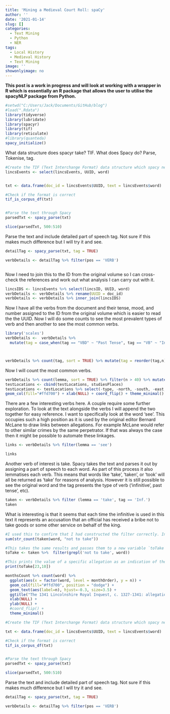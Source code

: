 ```yaml
---
title: 'Mining a Medieval Court Roll: spaCy'
author: ''
date: '2021-01-14'
slug: []
categories:
  - Text Mining
  - Python
  - NER
tags:
  - Local History
  - Medieval History
  - Text Mining
image: ''
showonlyimage: no
---
```

**This post is a work in progress and will look at working with a wrapper in R which is essentially an R package that allows the user to utilise the spacyNLP package from Python.**

```r
#setwd("C:/Users/Jack/Documents/GitHub/blog")
#load(".Rdata")
library(tidyverse)
library(lubridate)
library(spacyr)
library(tif)
library(reticulate)
#library(quanteda)
spacy_initialize()
```

What data structure does spacyr take? TIF. What does Spacy do? Parse, Tokenise, tag.


```r
#Create the TIF (Text Interchange Format) data structure which spacy needs as an input
lincsEvents <- select(lincsEvents, UUID, word)


txt <- data.frame(doc_id = lincsEvents$UUID, text = lincsEvents$word)

#Check if the format is correct
tif_is_corpus_df(txt)


#Parse the text through Spacy
parsedTxt <- spacy_parse(txt)

slice(parsedTxt, 500:510)

```

Parse the text and include detailed part of speech tag. Not sure if this makes much difference but I will try it and see.

```r
detailTag <- spacy_parse(txt, tag = TRUE)

verbDetails <- detailTag %>% filter(pos == 'VERB')



```

Now I need to join this to the ID from the original volume so I can cross-check the references and work out what analysis I can carry out with it.

```r
lincsIDS <- lincsEvents %>% select(lincsID, UUID, word)
verbDetails <- verbDetails %>% rename(UUID = doc_id)
verbDetails <- verbDetails %>% inner_join(lincsIDS)
```

Now I have all the verbs from the document and their tense, mood, and number assigned to the ID from the original volume which is easier to read the the UUID. Now I will do some counts to see the most prevalent types of verb and then another to see the most common verbs.

```r
library('scales')
verbDetails <-  verbDetails %>% 
  mutate(tag = case_when(tag == "VBD" ~ "Past Tense", tag == "VB" ~ "Inf.", tag == "VBN" ~ "Past Ptp", tag == "VBG" ~ "Gerund/Pres Ptp", tag == "MD" ~ "Aux", tag == "VBP" ~ "Pres.non3P", tag == "VBZ" ~ "Pres.3rdPer"))



verbDetails %>% count(tag, sort = TRUE) %>% mutate(tag = reorder(tag,n)) %>% ggplot(aes(tag, n)) + geom_col(fill="#ffd700") + scale_x_discrete(labels = label_wrap(4)) + xlab(NULL) + coord_flip() + theme_minimal()
```


Now I will count the most common verbs.

```r
verbDetails %>% count(lemma, sort = TRUE) %>% filter(n > 40) %>% mutate(lemma = reorder(lemma,n)) %>% ggplot(aes(lemma, n)) + testLocations <- geocode(location = studiesPlaces$location, output = "more", source = "google")
testLocations <- cbind(testLocations, studiesPlaces)
testLocations <- testLocations %>% select(-type, -north, -south, -east, -west)
geom_col(fill="#ffd700") + xlab(NULL) + coord_flip() + theme_minimal()
```

There are a few interesting verbs here. A couple require some further exploration. To look at the text alongside the verbs I will append the two together for easy reference. I want to specifically look at the word 'see'. This occupies such a high position as it is used by the original editor Bernard McLane to draw links between allegations. For example McLane would refer to other similar crimes by the same perpetrator. If that was always the case then it might be possible to automate these linkages.

```r
links <- verbDetails %>% filter(lemma == 'see')

links
```


Another verb of interest is take. Spacy takes the text and parses it out by assigning a part of speech to each word. As part of this process it also lemmatises each verb. This means that words like 'take', 'taken', or 'took' will all be returned as 'take' for reasons of analysis. However it is still possible to see the original word and the tag presents the type of verb ('infinitive', past tense', etc).

```r
taken <- verbDetails %>% filter (lemma == 'take', tag == 'Inf.')
taken
```

What is interesting is that it seems that each time the infinitive is used in this text it represents an accusation that an official has received a bribe not to take goods or some other service on behalf of the king.

```r
#I used this to confirm that I had constructed the filter correctly. In each instance it returns 37 values.
sum(str_count(taken$word, "not to take"))

#This takes the same results and passes them to a new variable `toTake`
toTake <- taken %>%  filter(grepl('not to take', word))

#This prints the value of a specific allegation as an indication of the type of charge
print(toTake[23,10])
```

```r
monthsCount %>% count(word) %>% 
  ggplot(aes(x = factor(word, level = monthOrder), y = n)) + 
  geom_col(fill="#ffd700", position = "dodge") +
  geom_text(aes(label=n), hjust=-0.3, size=3.5) +
  ggtitle("The 1341 Lincolnshire Royal Inquest, c. 1327-1341: allegations by month") +
  xlab(NULL) +
  ylab(NULL) +
  #coord_flip() +
  theme_minimal()
```

```r
#Create the TIF (Text Interchange Format) data structure which spacy needs as an input

txt <- data.frame(doc_id = lincsEvents$UUID, text = lincsEvents$word)

#Check if the format is correct
tif_is_corpus_df(txt)


#Parse the text through Spacy
parsedTxt <- spacy_parse(txt)

slice(parsedTxt, 500:510)

```


Parse the text and include detailed part of speech tag. Not sure if this makes much difference but I will try it and see.

```r
detailTag <- spacy_parse(txt, tag = TRUE)

verbDetails <- detailTag %>% filter(pos == 'VERB')



```



